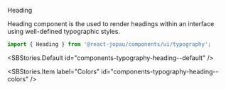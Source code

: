 
<SBTitle>Heading</SBTitle>

<SBDescription>
  Heading component is the used to render headings within an interface using well-defined
  typographic styles.
</SBDescription>

```jsx dark
import { Heading } from '@react-jopau/components/ui/typography';
```

<SBStories.Default id="components-typography-heading--default" />

<SBArgsTable component={Heading} />

<SBStories>
<SBStories.Item label="As" id="components-typography-heading--as" />

<SBStories.Item label="Colors" id="components-typography-heading--colors" />
</SBStories>
